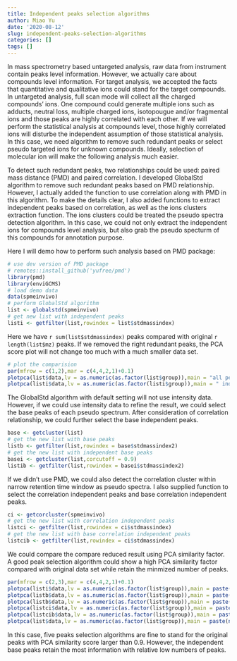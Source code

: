 ```yaml
---
title: Independent peaks selection algorithms
author: Miao Yu
date: '2020-08-12'
slug: independent-peaks-selection-algorithms
categories: []
tags: []
---
```


In mass spectrometry based untargeted analysis, raw data from instrument contain peaks level information. However, we actually care about compounds level information. For target analysis, we accepted the facts that quantitative and qualitative ions could stand for the target compounds. In untargeted analysis, full scan mode will collect all the charged compounds' ions. One compound could generate multiple ions such as adducts, neutral loss, multiple charged ions, isotopougue and/or fragmental ions and those peaks are highly correlated with each other. If we will perform the statistical analysis at compounds level, those highly correlated ions will disturbe the independent assumption of those statistical analysis. In this case, we need algorithm to remove such redundant peaks or select pseudo targeted ions for unknown compounds. Ideally, selection of molecular ion will make the following analysis much easier.

To detect such redundant peaks, two relationships could be used: paired mass distance (PMD) and paired correlation. I developed GlobalStd algorithm to remove such redundant peaks based on PMD relationship. However, I actually added the function to use correlation along with PMD in this algorithm. To make the details clear, I also added functions to extract independent peaks based on correlation, as well as the ions clusters extraction function. The ions clusters could be treated the pseudo spectra detection algorithm. In this case, we could not only extract the independent ions for compounds level analysis, but also grab the pseudo specturm of this compounds for annotation purpose.

Here I will demo how to perform such analysis based on PMD package:

```r
# use dev version of PMD package
# remotes::install_github('yufree/pmd')
library(pmd)
library(enviGCMS)
# load demo data
data(spmeinvivo)
# perform GlobalStd algorithm
list <- globalstd(spmeinvivo)
# get new list with independent peaks
listi <- getfilter(list,rowindex = list$stdmassindex)
```

Here we have `r sum(list$stdmassindex)` peaks compared with original `r length(list$mz)` peaks. If we removed the right redundant peaks, the PCA score plot will not change too much with a much smaller data set.

```r
# plot the comparision
par(mfrow = c(1,2),mar = c(4,4,2,1)+0.1)
plotpca(list$data,lv = as.numeric(as.factor(list$group)),main = "all peaks")
plotpca(listi$data,lv = as.numeric(as.factor(listi$group)),main = " independent peaks")
```

The GlobalStd algorithm with default setting will not use intensity data. However, if we could use intensity data to refine the result, we could select the base peaks of each pseudo spectrum. After consideration of correlation relationship, we could further select the base independent peaks.

```r
base <- getcluster(list)
# get the new list with base peaks
listb <- getfilter(list,rowindex = base$stdmassindex2)
# get the new list with independent base peaks
basei <- getcluster(list,corcutoff = 0.9)
listib <- getfilter(list,rowindex = basei$stdmassindex2)
```

If we didn't use PMD, we could also detect the correlation cluster within narrow retention time window as pseudo spectra. I also supplied function to select the correlation independent peaks and base correlation independent peaks.

```r
ci <- getcorcluster(spmeinvivo)
# get the new list with correlation independent peaks
listci <- getfilter(list,rowindex = ci$stdmassindex)
# get the new list with base correlation independent peaks
listcib <- getfilter(list,rowindex = ci$stdmassindex)
```

We could compare the compare reduced result using PCA similarity factor. A good peak selection algorithm could show a high PCA similarity factor compared with original data set while retain the minmized number of peaks.

```r
par(mfrow = c(2,3),mar = c(4,4,2,1)+0.1)
plotpca(listi$data,lv = as.numeric(as.factor(list$group)),main = paste(sum(list$stdmassindex),"independent peaks"))
plotpca(listb$data,lv = as.numeric(as.factor(list$group)),main = paste(sum(stdcluster$stdmassindex2),"base peaks"))
plotpca(listb$data,lv = as.numeric(as.factor(list$group)),main = paste(sum(stdcluster2$stdmassindex2),"independent base peaks"))
plotpca(listci$data,lv = as.numeric(as.factor(list$group)),main = paste(sum(ci$stdmassindex),"peaks without correlationship"))
plotpca(listcib$data,lv = as.numeric(as.factor(list$group)),main = paste(sum(ci$stdmassindex2),"base peaks without correlationship"))
plotpca(list$data,lv = as.numeric(as.factor(list$group)),main = paste(nrow(list$data),"all peaks"))
```

In this case, five peaks selection algorithms are fine to stand for the original peaks with PCA similarity score larger than 0.9. However, the independent base peaks retain the most information with relative low numbers of peaks.
